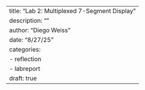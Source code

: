 ---
title: "Lab 2: Multiplexed 7-Segment Display"
description: ""
author: "Diego Weiss"
date: "8/27/25"
categories:
  - reflection
  - labreport
draft: true
---
